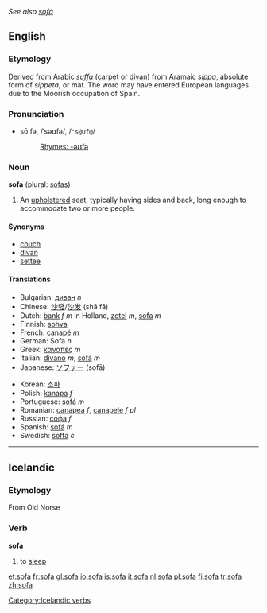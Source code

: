 ''See also [[sofá]]''
==English==
{{Wikipedia}}
===Etymology===
Derived from Arabic ''suffa'' ([[carpet]] or [[divan]]) from Aramaic ''sippa'', absolute form of ''sippeta'', or mat.  The word may have entered European languages due to the Moorish occupation of Spain.

===Pronunciation===
*sō'fə, /ˈsəʊfə/, /<tt>"s@Uf@</tt>/
*:[[Rhymes:English:-əʊfə|Rhymes: -əʊfə]]

===Noun===
'''sofa''' (plural: [[sofas]])
# An [[upholster]]ed seat, typically having sides and back, long enough to accommodate two or more people.

====Synonyms====
*[[couch]]
*[[divan]]
*[[settee]]

====Translations====
{{top}}
*Bulgarian: [[диван]] ''n''
*Chinese: [[沙發]]/[[沙发]] (shā fā)
*Dutch: [[bank]] ''f'' ''m'' in Holland, [[zetel]] ''m'', [[sofa]] ''m''
*Finnish: [[sohva]]
*French: [[canapé]] ''m''
*German: Sofa ''n''
*Greek: [[καναπές]] ''m''
*Italian: [[divano]] ''m'', [[sofà]] ''m''
*Japanese: [[ソファー]] (sofā)
{{mid}}
*Korean: [[소파]]
*Polish: [[kanapa]] ''f''
*Portuguese: [[sofá]] ''m''
*Romanian: [[canapea]] ''f'', [[canapele]] ''f pl''
*Russian: [[софа]] ''f''
*Spanish: [[sofá]] ''m''
*Swedish: [[soffa]] ''c''
{{bottom}}

----

==Icelandic==
===Etymology===
From Old Norse
===Verb===
'''sofa'''
# to [[sleep]]

[[Category:Icelandic verbs]]

[[et:sofa]]
[[fr:sofa]]
[[gl:sofa]]
[[io:sofa]]
[[is:sofa]]
[[it:sofa]]
[[nl:sofa]]
[[pl:sofa]]
[[fi:sofa]]
[[tr:sofa]]
[[zh:sofa]]